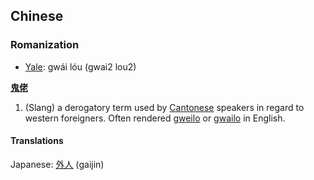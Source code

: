==Chinese==
===Romanization===
*[[w:Yale Romanization|Yale]]: gwái lóu (gwai2 lou2)

'''[[鬼]][[佬]]'''

# (Slang) a derogatory term used by [[Cantonese]] speakers in regard to western foreigners. Often rendered [[gweilo]] or [[gwailo]] in English.

====Translations====
Japanese: [[外人]] (gaijin)